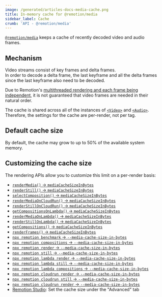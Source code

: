 ```yaml
---
image: /generated/articles-docs-media-cache.png
title: In-memory cache for @remotion/media
sidebar_label: Cache
crumb: 'API - @remotion/media'
---
```


[`@remotion/media`](/docs/media) keeps a cache of recently decoded video and audio frames.

## Mechanism

Video streams consist of key frames and delta frames.  
In order to decode a delta frame, the last keyframe and all the delta frames since the last keyframe also need to be decoded.

Due to Remotion's [multithreaded rendering and each frame being independent](/docs/flickering), it is not guaranteed that video frames are needed in their natural order.

The cache is shared across all of the instances of [`<Video>`](/docs/video) and [`<Audio>`](/docs/audio).  
Therefore, the settings for the cache are per-render, not per tag.

## Default cache size

By default, the cache may grow to up to 50% of the available system memory.

## Customizing the cache size

The rendering APIs allow you to customize this limit on a per-render basis:

- [`renderMedia()` → `mediaCacheSizeInBytes`](/docs/renderer/render-media#mediacachesizeinbytes)
- [`renderStill()` → `mediaCacheSizeInBytes`](/docs/renderer/render-still#mediacachesizeinbytes)
- [`selectComposition()` → `mediaCacheSizeInBytes`](/docs/renderer/select-composition#mediacachesizeinbytes)
- [`renderMediaOnCloudRun()` → `mediaCacheSizeInBytes`](/docs/cloudrun/rendermediaoncloudrun#mediacachesizeinbytes)
- [`renderStillOnCloudRun()` → `mediaCacheSizeInBytes`](/docs/cloudrun/renderstilloncloudrun#mediacachesizeinbytes)
- [`getCompositionsOnLambda()` → `mediaCacheSizeInBytes`](/docs/lambda/getcompositionsonlambda#mediacachesizeinbytes)
- [`renderMediaOnLambda()` → `mediaCacheSizeInBytes`](/docs/lambda/rendermediaonlambda#mediacachesizeinbytes)
- [`renderStillOnLambda()` → `mediaCacheSizeInBytes`](/docs/lambda/renderstillonlambda#mediacachesizeinbytes)
- [`getCompositions()` → `mediaCacheSizeInBytes`](/docs/lambda/getcompositionsonlambda#mediacachesizeinbytes)
- [`renderFrames()` → `mediaCacheSizeInBytes`](/docs/renderer/render-frames#mediacachesizeinbytes)
- [`npx remotion benchmark` → `--media-cache-size-in-bytes`](/docs/cli/benchmark#--media-cache-size-in-bytes)
- [`npx remotion compositions` → `--media-cache-size-in-bytes`](/docs/cli/compositions#--media-cache-size-in-bytes)
- [`npx remotion render` → `--media-cache-size-in-bytes`](/docs/cli/render#--media-cache-size-in-bytes)
- [`npx remotion still` → `--media-cache-size-in-bytes`](/docs/cli/still#--media-cache-size-in-bytes)
- [`npx remotion lambda render` → `--media-cache-size-in-bytes`](/docs/lambda/cli/render#--media-cache-size-in-bytes)
- [`npx remotion lambda still` → `--media-cache-size-in-bytes`](/docs/lambda/cli/still#--media-cache-size-in-bytes)
- [`npx remotion lambda compositions` → `--media-cache-size-in-bytes`](/docs/lambda/cli/compositions#--media-cache-size-in-bytes)
- [`npx remotion cloudrun render` → `--media-cache-size-in-bytes`](/docs/cloudrun/cli/render#--media-cache-size-in-bytes)
- [`npx remotion cloudrun still` → `--media-cache-size-in-bytes`](/docs/cloudrun/cli/still#--media-cache-size-in-bytes)
- [`npx remotion cloudrun render` → `--media-cache-size-in-bytes`](/docs/cloudrun/cli/render#--media-cache-size-in-bytes)
- [Remotion Studio](/docs/studio): Set the cache size under the "Advanced" tab

